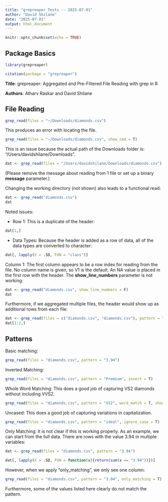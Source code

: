 ```yaml
---
title: "grepreaper Tests -- 2025-07-01"
author: "David Shilane"
date: "2025-07-01"
output: html_document
---
```


```r
knitr::opts_chunk$set(echo = TRUE)
```


## Package Basics

```r
library(grepreaper)
```


```r
citation(package = "grepreaper")
```


**Title**:  grepreaper:  Aggregated and Pre-Filtered File Reading with grep in R

**Authors**:  Atharv Raskar and David Shilane


## File Reading


```r
grep_read(files = "~/Downloads/diamonds.csv")
```

This produces an error with locating the file.


```r
grep_read(files = "~/Downloads/diamonds.csv", show_cmd = T)
```

This is an issue because the actual path of the Downloads folder is: "/Users/davidshilane/Downloads".  

```r
dat <- grep_read(files = "/Users/davidshilane/Downloads/diamonds.csv")
```

(Please remove the message about reading from 1 file or set up a binary **message** parameter.)

Changing the working directory (not shown) also leads to a functional read:

```r
dat <- grep_read("diamonds.csv")
dat
```

Noted issues:

* Row 1:  This is a duplicate of the header:

```r
dat[1,]
```

* Data Types:  Because the header is added as a row of data, all of the data types are converted to character:

```r
dat[, lapply(X = .SD, FUN = "class")]
```

Column 1:  The first column appears to be a row index for reading from the file.  No column name is given, so V1 is the default.  An NA value is placed in the first row with the header.  The **show_line_numbers** parameter is not working:

```r
dat <- grep_read("diamonds.csv", show_line_numbers = F)
dat
```

Furthermore, if we aggregated multiple files, the header would show up as additional rows from each file:

```r
dat <- grep_read(files = c("diamonds.csv", "diamonds.csv"), pattern = "carat")
dat[1:2,]
```

## Patterns

Basic matching:

```r
grep_read(files = "diamonds.csv", pattern = "3.94")
```

Inverted Matching: 
```r
grep_read(files = "diamonds.csv", pattern = "Premium", invert = T)
```


Whole Word Matching:  This does a good job of capturing VS2 diamonds without including VVS2.

```r
grep_read(files = "diamonds.csv", pattern = "VS2", word_match = T, show_cmd = T)
```


Uncased:  This does a good job of capturing variations in capitalization.

```r
grep_read(files = "diamonds.csv", pattern = "ideal", ignore_case = T)
```

Only Matching:  It is not clear if this is working properly.  As an example, we can start from the full data.  There are rows with the value 3.94 in multiple variables:

```r
dat <- grep_read(files = "diamonds.csv", pattern = "3.94")

dat[, lapply(X = .SD, FUN = function(x){return(sum(x == "3.94"))})]
```


However, when we apply "only_matching", we only see one column:

```r
grep_read(files = "diamonds.csv", pattern = "3.94", only_matching = T)
```

Furthermore, some of the values listed here clearly do not match the pattern.
